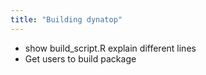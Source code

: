 ```yaml
---
title: "Building dynatop"
---
```

 
- show build_script.R explain different lines
- Get users to build package

